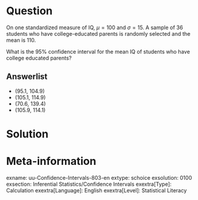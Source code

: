 
Question
========
On one standardized measure of IQ, $\mu = 100$ and $\sigma = 15$. A sample of 36 students who have college-educated parents is randomly selected and the mean is 110. 

What is the 95% confidence interval for the mean IQ of students who have college educated parents?

Answerlist
----------
* (95.1, 104.9)
* (105.1, 114.9)
* (70.6, 139.4)
* (105.9, 114.1)


Solution
========



Meta-information
================
exname: uu-Confidence-Intervals-803-en
extype: schoice
exsolution: 0100
exsection: Inferential Statistics/Confidence Intervals
exextra[Type]: Calculation
exextra[Language]: English
exextra[Level]: Statistical Literacy
